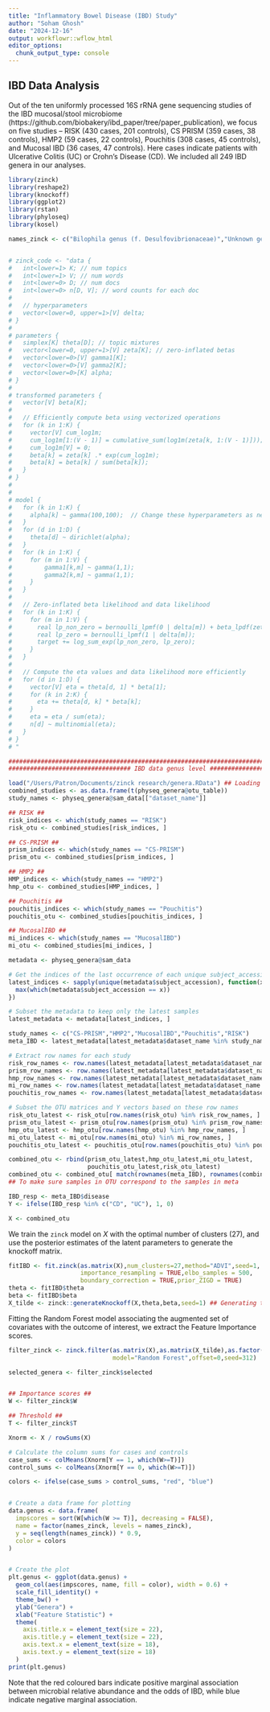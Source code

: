 ```yaml
---
title: "Inflammatory Bowel Disease (IBD) Study"
author: "Soham Ghosh"
date: "2024-12-16"
output: workflowr::wflow_html
editor_options:
  chunk_output_type: console
---
```

## IBD Data Analysis 

Out of the ten uniformly processed 16S rRNA gene sequencing studies of the IBD mucosal/stool microbiome (https://github.com/biobakery/ibd_paper/tree/paper_publication), we focus on five studies -- RISK ($430$ cases, $201$ controls), CS PRISM ($359$ cases, $38$ controls), HMP2 ($59$ cases, $22$ controls), Pouchitis ($308$ cases, $45$ controls), and Mucosal IBD ($36$ cases, $47$ controls). Here cases indicate patients with Ulcerative Colitis (UC) or Crohn’s Disease (CD). We included all $249$ IBD genera in our analyses.

```r
library(zinck)
library(reshape2)
library(knockoff)
library(ggplot2)
library(rstan)
library(phyloseq)
library(kosel)

names_zinck <- c("Bilophila genus (f. Desulfovibrionaceae)","Unknown genus (f. Ruminococcaceae)","Holdemania genus (f. Erysipelotrichaceae)","Parabacteroides genus (f. Porphyromonadaceae)","Unknown genus (f. Rikenellaceae)", "Bacteroides genus (f. Bacteroidaceae)","Oscillospira genus (f. Ruminococcaceae)","Phascolarctobacterium genus (f. Veillonellaceae)","Coprococcus genus (f. Lachnospiraceae)","Blautia genus (f. Lachnospiraceae)", "Lachnospira genus (f. Lachnospiraceae)","Faecalibacterium genus (f. Ruminococcaceae)")


# zinck_code <- "data {
#   int<lower=1> K; // num topics
#   int<lower=1> V; // num words
#   int<lower=0> D; // num docs
#   int<lower=0> n[D, V]; // word counts for each doc
# 
#   // hyperparameters
#   vector<lower=0, upper=1>[V] delta;
# }
# 
# parameters {
#   simplex[K] theta[D]; // topic mixtures
#   vector<lower=0, upper=1>[V] zeta[K]; // zero-inflated betas
#   vector<lower=0>[V] gamma1[K];
#   vector<lower=0>[V] gamma2[K];
#   vector<lower=0>[K] alpha;
# }
# 
# transformed parameters {
#   vector[V] beta[K];
# 
#   // Efficiently compute beta using vectorized operations
#   for (k in 1:K) {
#     vector[V] cum_log1m;
#     cum_log1m[1:(V - 1)] = cumulative_sum(log1m(zeta[k, 1:(V - 1)]));
#     cum_log1m[V] = 0;
#     beta[k] = zeta[k] .* exp(cum_log1m);
#     beta[k] = beta[k] / sum(beta[k]);
#   }
# }
# 
# 
# model {
#   for (k in 1:K) {
#     alpha[k] ~ gamma(100,100);  // Change these hyperparameters as needed
#   }
#   for (d in 1:D) {
#     theta[d] ~ dirichlet(alpha);
#   }
#   for (k in 1:K) {
#     for (m in 1:V) {
#         gamma1[k,m] ~ gamma(1,1);
#         gamma2[k,m] ~ gamma(1,1);
#     }
#   }
# 
#   // Zero-inflated beta likelihood and data likelihood
#   for (k in 1:K) {
#     for (m in 1:V) {
#       real lp_non_zero = bernoulli_lpmf(0 | delta[m]) + beta_lpdf(zeta[k, m] | gamma1[k, m], gamma2[k, m]);
#       real lp_zero = bernoulli_lpmf(1 | delta[m]);
#       target += log_sum_exp(lp_non_zero, lp_zero);
#     }
#   }
# 
#   // Compute the eta values and data likelihood more efficiently
#   for (d in 1:D) {
#     vector[V] eta = theta[d, 1] * beta[1];
#     for (k in 2:K) {
#       eta += theta[d, k] * beta[k];
#     }
#     eta = eta / sum(eta);
#     n[d] ~ multinomial(eta);
#   }
# }
# "

```



```r

############################################################################################
################################## IBD data genus level ####################################

load("/Users/Patron/Documents/zinck research/genera.RData") ## Loading the meta IBD studies
combined_studies <- as.data.frame(t(physeq_genera@otu_table))
study_names <- physeq_genera@sam_data[["dataset_name"]]

## RISK ##
risk_indices <- which(study_names == "RISK")
risk_otu <- combined_studies[risk_indices, ]

## CS-PRISM ##
prism_indices <- which(study_names == "CS-PRISM")
prism_otu <- combined_studies[prism_indices, ]

## HMP2 ##
HMP_indices <- which(study_names == "HMP2")
hmp_otu <- combined_studies[HMP_indices, ]

## Pouchitis ##
pouchitis_indices <- which(study_names == "Pouchitis")
pouchitis_otu <- combined_studies[pouchitis_indices, ]

## MucosalIBD ##
mi_indices <- which(study_names == "MucosalIBD")
mi_otu <- combined_studies[mi_indices, ]

metadata <- physeq_genera@sam_data

# Get the indices of the last occurrence of each unique subject_accession
latest_indices <- sapply(unique(metadata$subject_accession), function(x) {
  max(which(metadata$subject_accession == x))
})

# Subset the metadata to keep only the latest samples
latest_metadata <- metadata[latest_indices, ]

study_names <- c("CS-PRISM","HMP2","MucosalIBD","Pouchitis","RISK")
meta_IBD <- latest_metadata[latest_metadata$dataset_name %in% study_names,]

# Extract row names for each study
risk_row_names <- row.names(latest_metadata[latest_metadata$dataset_name == "RISK", ])
prism_row_names <- row.names(latest_metadata[latest_metadata$dataset_name == "CS-PRISM", ])
hmp_row_names <- row.names(latest_metadata[latest_metadata$dataset_name == "HMP2", ])
mi_row_names <- row.names(latest_metadata[latest_metadata$dataset_name == "MucosalIBD", ])
pouchitis_row_names <- row.names(latest_metadata[latest_metadata$dataset_name == "Pouchitis", ])

# Subset the OTU matrices and Y vectors based on these row names
risk_otu_latest <- risk_otu[row.names(risk_otu) %in% risk_row_names, ]
prism_otu_latest <- prism_otu[row.names(prism_otu) %in% prism_row_names, ]
hmp_otu_latest <- hmp_otu[row.names(hmp_otu) %in% hmp_row_names, ]
mi_otu_latest <- mi_otu[row.names(mi_otu) %in% mi_row_names, ]
pouchitis_otu_latest <- pouchitis_otu[row.names(pouchitis_otu) %in% pouchitis_row_names, ]

combined_otu <- rbind(prism_otu_latest,hmp_otu_latest,mi_otu_latest,
                      pouchitis_otu_latest,risk_otu_latest)
combined_otu <- combined_otu[ match(rownames(meta_IBD), rownames(combined_otu)), ] 
## To make sure samples in OTU correspond to the samples in meta

IBD_resp <- meta_IBD$disease
Y <- ifelse(IBD_resp %in% c("CD", "UC"), 1, 0)

X <- combined_otu

```

We train the `zinck` model on $X$ with the optimal number of clusters ($27$), and use the posterior estimates of the latent parameters to generate the knockoff matrix.

```r

fitIBD <- fit.zinck(as.matrix(X),num_clusters=27,method="ADVI",seed=1,
                    importance_resampling = TRUE,elbo_samples = 500,
                    boundary_correction = TRUE,prior_ZIGD = TRUE)
theta <- fitIBD$theta
beta <- fitIBD$beta
X_tilde <- zinck::generateKnockoff(X,theta,beta,seed=1) ## Generating the knockoff copy

```

Fitting the Random Forest model associating the augmented set of covariates with the outcome of interest, we extract the Feature Importance scores. 

```r

filter_zinck <- zinck.filter(as.matrix(X),as.matrix(X_tilde),as.factor(Y),
                             model="Random Forest",offset=0,seed=312)

selected_genera <- filter_zinck$selected


## Importance scores ##
W <- filter_zinck$W

## Threshold ##
T <- filter_zinck$T

Xnorm <- X / rowSums(X)

# Calculate the column sums for cases and controls
case_sums <- colMeans(Xnorm[Y == 1, which(W>=T)])
control_sums <- colMeans(Xnorm[Y == 0, which(W>=T)])

colors <- ifelse(case_sums > control_sums, "red", "blue")


# Create a data frame for plotting
data.genus <- data.frame(
  impscores = sort(W[which(W >= T)], decreasing = FALSE),
  name = factor(names_zinck, levels = names_zinck),
  y = seq(length(names_zinck)) * 0.9,
  color = colors
)


# Create the plot
plt.genus <- ggplot(data.genus) +
  geom_col(aes(impscores, name, fill = color), width = 0.6) +
  scale_fill_identity() +
  theme_bw() +
  ylab("Genera") +
  xlab("Feature Statistic") +
  theme(
    axis.title.x = element_text(size = 22),
    axis.title.y = element_text(size = 22),
    axis.text.x = element_text(size = 18),
    axis.text.y = element_text(size = 18) 
  )
print(plt.genus)


```

Note that the red coloured bars indicate positive marginal association between microbial relative abundance and the odds of IBD, while blue indicate  negative marginal association.
